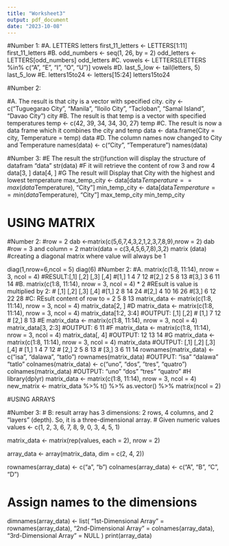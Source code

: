 ```yaml
---
title: "Worksheet3"
output: pdf_document
date: "2023-10-08"
---
```



#Number 1:
#A.
LETTERS
letters
first_11_letters <- LETTERS[1:11]
first_11_letters
#B.
odd_numbers <- seq(1, 26, by = 2) 
odd_letters <- LETTERS[odd_numbers]
odd_letters
#C.
vowels <- LETTERS[LETTERS %in% c("A", "E", "I", "O", "U")]
vowels
#D.
last_5_low <- tail(letters, 5)
last_5_low
#E.
letters15to24 <- letters[15:24]
letters15to24

#Number 2:

#A. The result is that city is a vector with specified city.
city <- c("Tuguegarao City", "Manila", "Iloilo City", "Tacloban", "Samal Island", "Davao City")
city
#B. The result is that temp is a vector with specified temperatures
temp <- c(42, 39, 34, 34, 30, 27)
temp
#C. The result is now a data frame which it combines the city and temp
data <- data.frame(City = city, Temperature = temp)
data
#D. The column names now changed to City and Temperature
names(data) <- c("City", "Temperature")
names(data)

#Number 3:
#E The result the str()function will display the structure of datafram "data"
str(data)
#F it will retrieve the content of row 3 and row 4
data[3, ]
data[4, ]
#G The result will Display that City with the highest and lowest temperature
max_temp_city <- data[data$Temperature == max(data$Temperature), "City"]
min_temp_city <- data[data$Temperature == min(data$Temperature), "City"]
max_temp_city
min_temp_city

# USING MATRIX
#Number 2:
#row = 2
dab <-matrix(c(5,6,7,4,3,2,1,2,3,7,8,9),nrow = 2)
dab
#row = 3 and column = 2
matrix(data = c(3,4,5,6,7,8),3,2)
matrix (data)
#creating a diagonal matrix where  value will always be 1

diag(1,nrow=6,ncol = 5)
diag(6)
#Number 2:
#A.
matrix(c(1:8, 11:14), nrow = 3, ncol = 4)
#RESULT:[,1] [,2] [,3] [,4]
#[1,]    1    4    7   12
#[2,]    2    5    8   13
#[3,]    3    6   11   14
#B.
matrix(c(1:8, 11:14), nrow = 3, ncol = 4) * 2
#REsult is  value is multiplied by 2:
 #     [,1] [,2] [,3] [,4]
#[1,]    2    8   14   24
#[2,]    4   10   16   26
#[3,]    6   12   22   28
#C: REsult content of row to =  2  5  8 13
matrix_data <- matrix(c(1:8, 11:14), nrow = 3, ncol = 4)
matrix_data[2, ] 
#D
matrix_data <- matrix(c(1:8, 11:14), nrow = 3, ncol = 4)
matrix_data[1:2, 3:4]
#OUTPUT:      [,1] [,2]
      # [1,]    7   12
      # [2,]    8   13
#E
matrix_data <- matrix(c(1:8, 11:14), nrow = 3, ncol = 4)
matrix_data[3, 2:3]
#OUTPUT: 6 11
#F
matrix_data <- matrix(c(1:8, 11:14), nrow = 3, ncol = 4)
matrix_data[, 4]
#OUTPUT:  12 13 14
#G
matrix_data <- matrix(c(1:8, 11:14), nrow = 3, ncol = 4)
matrix_data 
#OUTPUT:     [,1] [,2] [,3] [,4]
     # [1,]    1    4    7   12
     # [2,]    2    5    8   13
     # [3,]    3    6   11   14
rownames(matrix_data) <- c("isa", "dalawa", "tatlo")
rownames(matrix_data)
#OUTPUT: "isa"    "dalawa" "tatlo" 
colnames(matrix_data) <- c("uno", "dos", "tres", "quatro")
colnames(matrix_data)
#OUTPUT: "uno"    "dos"    "tres"   "quatro"
#H
library(dplyr)
matrix_data <- matrix(c(1:8, 11:14), nrow = 3, ncol = 4)
new_matrix <- matrix_data %>% t() %>% as.vector() %>% matrix(ncol = 2)


#USING ARRAYS

#Number 3: # B: result array has 3 dimensions: 2 rows, 4 columns, and 2 "layers" (depth). So, it is a three-dimensional array.
# Given numeric values
values <- c(1, 2, 3, 6, 7, 8, 9, 0, 3, 4, 5, 1)


matrix_data <- matrix(rep(values, each = 2), nrow = 2)

array_data <- array(matrix_data, dim = c(2, 4, 2))


rownames(array_data) <- c("a", "b")
colnames(array_data) <- c("A", "B", "C", "D")

# Assign names to the dimensions
dimnames(array_data) <- list(
  "1st-Dimensional Array" = rownames(array_data),
  "2nd-Dimensional Array" = colnames(array_data),
  "3rd-Dimensional Array" = NULL
)
print(array_data)








